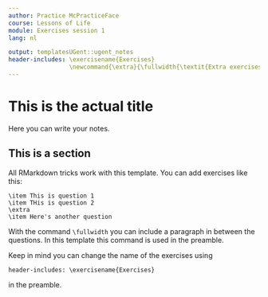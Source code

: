 ```yaml
---
author: Practice McPracticeFace
course: Lessons of Life
module: Exercises session 1
lang: nl

output: templatesUGent::ugent_notes
header-includes: \exercisename{Exercises}
                 \newcommand{\extra}{\fullwidth{\textit{Extra exercises:}}}
---
```


# This is the actual title

Here you can write your notes.

## This is a section

All RMarkdown tricks work with this template. You can add exercises like this:


```block
\item This is question 1
\item THis is question 2
\extra
\item Here's another question
```

With the command `\fullwidth` you can include a paragraph in between 
the questions. In this template this command is used in the preamble.

Keep in mind you can change the name of the exercises using

```
header-includes: \exercisename{Exercises}
```
in the preamble.
